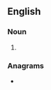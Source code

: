 ==English==

===Noun===
{{head|en|noun plural form}}

# {{plural of|honorer|lang=en}}

===Anagrams===
* {{anagrams|en|a=ehnoorrs|horneros|rehonors}}